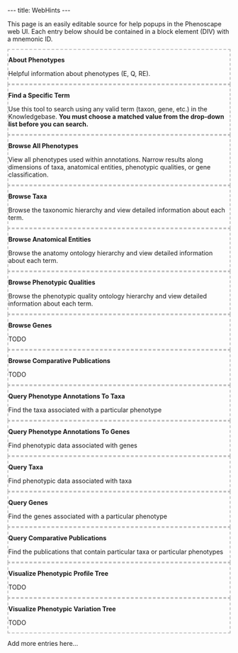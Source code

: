 ---
title: WebHints
---

<!--
@import "/wg/phenoscape/index.php?title=Jimallman:AjaxBlocks.css&action=raw&ctype=text/css";
-->

This page is an easily editable source for help popups in the Phenoscape web UI. Each entry below should be contained in a block element (DIV) with a mnemonic ID.

<div id="WhatArePhenotypes" style="border: 2px dashed silver;">
'''About Phenotypes'''

Helpful information about phenotypes (E, Q, RE).
</div>


<div id="FindSpecificTerm" style="border: 2px dashed silver;">
'''Find a Specific Term'''

Use this tool to search using any valid term (taxon, gene, etc.) in the Knowledgebase. '''You must choose a matched value from the drop-down list before you can search.'''
</div>


<div id="BrowseAllPhenotypes" style="border: 2px dashed silver;">
'''Browse All Phenotypes'''

View all phenotypes used within annotations. Narrow results along dimensions of taxa, anatomical entities, phenotypic qualities, or gene classification.
</div>


<div id="BrowseTaxa" style="border: 2px dashed silver;">
'''Browse Taxa'''

Browse the taxonomic hierarchy and view detailed information about each term.
</div>


<div id="BrowseAnatomicalEntities" style="border: 2px dashed silver;">
'''Browse Anatomical Entities'''

Browse the anatomy ontology hierarchy and view detailed information about each term.
</div>


<div id="BrowsePhenotypicQualities" style="border: 2px dashed silver;">
'''Browse Phenotypic Qualities'''

Browse the phenotypic quality ontology hierarchy and view detailed information about each term.
</div>


<div id="BrowseGenes" style="border: 2px dashed silver;">
'''Browse Genes'''

TODO
</div>


<div id="BrowseComparativePublications" style="border: 2px dashed silver;">
'''Browse Comparative Publications'''

TODO
</div>


<div id="QueryPhenotpyeAnnotationsToTaxa" style="border: 2px dashed silver;">
'''Query Phenotype Annotations To Taxa'''

Find the taxa associated with a particular phenotype
</div>

<div id="QueryPhenotpyeAnnotationsToGenes" style="border: 2px dashed silver;">
'''Query Phenotype Annotations To Genes'''

Find phenotypic data associated with genes
</div>


<div id="QueryTaxa" style="border: 2px dashed silver;">
'''Query Taxa'''

Find phenotypic data associated with taxa
</div>


<div id="QueryGenes" style="border: 2px dashed silver;">
'''Query Genes'''

Find the genes associated with a particular phenotype
</div>


<div id="QueryCompatarivePublications" style="border: 2px dashed silver;">
'''Query Comparative Publications'''

Find the publications that contain particular taxa or particular phenotypes
</div>


<div id="VisualizePhenotypicProfileTree" style="border: 2px dashed silver;">
'''Visualize Phenotypic Profile Tree'''

TODO
</div>


<div id="VisualizePhenotypicVariationTree" style="border: 2px dashed silver;">
'''Visualize Phenotypic Variation Tree'''

TODO
</div>




Add more entries here...